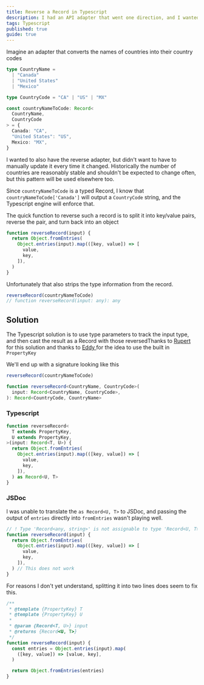 ```yaml
---
title: Reverse a Record in Typescript
description: I had an API adapter that went one direction, and I wanted to make it go the other direction without losing type information
tags: Typescript
published: true
guide: true
---
```


Imagine an adapter that converts the names of countries into their country codes

```ts
type CountryName =
  | "Canada"
  | "United States"
  | "Mexico"

type CountryCode = "CA" | "US" | "MX"

const countryNameToCode: Record<
  CountryName,
  CountryCode
> = {
  Canada: "CA",
  "United States": "US",
  Mexico: "MX",
}
```

I wanted to also have the reverse adapter, but didn't want to have to manually update it every time it changed. Historically the number of countries are reasonably stable and shouldn't be expected to change often, but this pattern will be used elsewhere too.

Since `countryNameToCode` is a typed Record, I know that `countryNameToCode['Canada']` will output a `CountryCode` string, and the Typescript engine will enforce that.

The quick function to reverse such a record is to split it into key/value pairs, reverse the pair, and turn back into an object

```js
function reverseRecord(input) {
  return Object.fromEntries(
    Object.entries(input).map(([key, value]) => [
      value,
      key,
    ]),
  )
}
```

Unfortunately that also strips the type information from the record.

```js
reverseRecord(countryNameToCode)
// function reverseRecord(input: any): any
```

## Solution

The Typescript solution is to use type parameters to track the input type, and then cast the result as a Record with those reversed<SideNote id={1}>Thanks to <a href="https://twitter.com/intent/follow?screen_name=fildon_dev" rel="noopener" target="_blank"> Rupert </a> for this solution and thanks to <a href="https://twitter.com/intent/follow?screen_name=eddyw_dev" rel="noopener" target="_blank"> Eddy </a> for the idea to use the built in `PropertyKey`</SideNote>

We'll end up with a signature looking like this

```ts
reverseRecord(countryNameToCode)

function reverseRecord<CountryName, CountryCode>(
  input: Record<CountryName, CountryCode>,
): Record<CountryCode, CountryName>
```

### Typescript

```ts
function reverseRecord<
  T extends PropertyKey,
  U extends PropertyKey,
>(input: Record<T, U>) {
  return Object.fromEntries(
    Object.entries(input).map(([key, value]) => [
      value,
      key,
    ]),
  ) as Record<U, T>
}
```

### JSDoc

I was unable to translate the `as Record<U, T>` to JSDoc, and passing the output of `entries` directly into `fromEntries` wasn't playing well.

```js
// ! Type 'Record<any, string>' is not assignable to type 'Record<U, T>'
function reverseRecord(input) {
  return Object.fromEntries(
    Object.entries(input).map(([key, value]) => [
      value,
      key,
    ]),
  ) // This does not work
}
```

For reasons I don't yet understand, splitting it into two lines does seem to fix this.

```js
/**
 * @template {PropertyKey} T
 * @template {PropertyKey} U
 *
 * @param {Record<T, U>} input
 * @returns {Record<U, T>}
 */
function reverseRecord(input) {
  const entries = Object.entries(input).map(
    ([key, value]) => [value, key],
  )

  return Object.fromEntries(entries)
}
```
